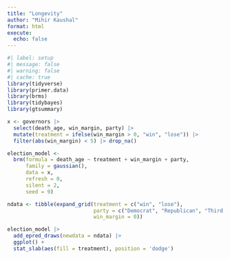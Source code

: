 ```yaml
---
title: "Longevity"
author: "Mihir Kaushal"
format: html
execute: 
  echo: false
---
```


```r
#| label: setup
#| message: false
#| warning: false
#| cache: true
library(tidyverse)
library(primer.data)
library(brms)
library(tidybayes)
library(gtsummary)

x <- governors |> 
  select(death_age, win_margin, party) |> 
  mutate(treatment = ifelse(win_margin > 0, "win", "lose")) |> 
  filter(abs(win_margin) < 5) |> drop_na()

election_model <-
  brm(formula = death_age ~ treatment + win_margin + party,
      family = gaussian(),
      data = x,
      refresh = 0,
      silent = 2,
      seed = 9)

ndata <- tibble(expand_grid(treatment = c("win", "lose"), 
                            party = c("Democrat", "Republican", "Third party"),
                            win_margin = 0))

election_model |>
  add_epred_draws(newdata = ndata) |>
  ggplot() +
  stat_slab(aes(fill = treatment), position = 'dodge') 
```
